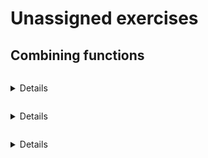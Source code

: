 # Unassigned exercises

## Combining functions

```exercise
```
<details>`r knitr::knit_child("Exercises/Fun/arith-with-funs.Rmd")`</details>

```exercise
```
<details>`r knitr::knit_child("Exercises/Fun/multiplying-functions.Rmd")`</details>

```exercise
```
<details>`r knitr::knit_child("Exercises/Fun/available-health-care.Rmd")`</details>

<!-----------------------

## Hump & sigmoid functions


```exercise
```
<details>`r knitr::knit_child("Exercises/Fun/hump-intro.Rmd")`</details>



```exercise
```
<details>`r knitr::knit_child("Exercises/Fun/sigmoid-intro.Rmd")`</details>

```exercise
```
<details>`r knitr::knit_child("Exercises/Fun/sigmoid-bath.Rmd")`</details>

```exercise
```
<details>`r knitr::knit_child("Exercises/Fun/ebola-sigmoid.Rmd")`</details>





## Sinusoids

```exercise
```
<details>`rr knitr::knit_child("Exercises/Fun/sunset-in-LA.Rmd")`</details>

```exercise
```
<details>`rr knitr::knit_child("Exercises/Fun/lamb-talk-gloves.Rmd")`</details>

```exercise
```
<details>`rr knitr::knit_child("Exercises/Fun/spirometer.Rmd")`</details>

## Shapes of graphs

```exercise
```
<details>`rr knitr::knit_child(exercise_file("02", "concavity.Rmd"))`</details>

```exercise
```
<details>`rr knitr::knit_child("Exercises/Fun/length-of-day.Rmd")`</details>



## Exponential functions

```exercise
```
<details>`rr knitr::knit_child(exercise_file("04", "exponential-bases.Rmd"))`</details>


```exercise
```
<details>`rr knitr::knit_child(exercise_file("05", "cow-type-kayak-new.Rmd"))`</details>

```exercise
```
<details>`rr knitr::knit_child(exercise_file("05", "chicken-choose-vase.Rmd"))`</details>


## Log scales

```exercise
```
<details>`rr knitr::knit_child(exercise_file("04", "engine-magnitude-new.Rmd"))`</details>



```exercise
```
<details>`rr knitr::knit_child(exercise_file("06", "Boyles-data.Rmd"))`</details>

```exercise
```
<details>`rr knitr::knit_child(exercise_file("06", "tiger-have-fork.Rmd"))`</details>


```exercise
```
<details>`rr knitr::knit_child("Exercises/Fun/maple-hit-saucer.Rmd")`</details>

```exercise
```
<details>`rr knitr::knit_child(exercise_file("05", "log-axis.Rmd"))`</details>

## Power-law functions

```exercise
```
<details>`rr knitr::knit_child("Exercises/Fun/cat-lend-futon.Rmd")`</details>

=========================================-->



